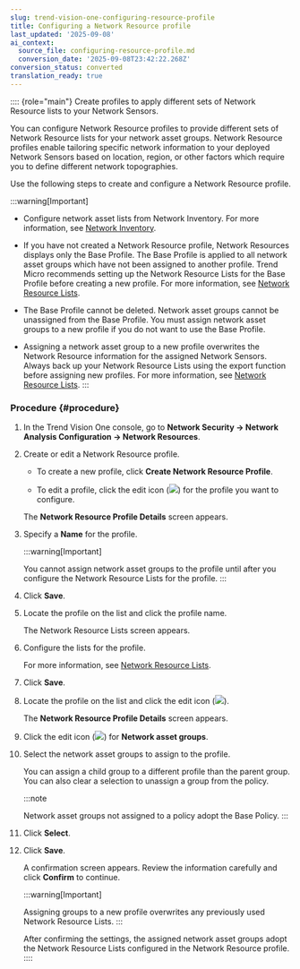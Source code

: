 ```yaml
---
slug: trend-vision-one-configuring-resource-profile
title: Configuring a Network Resource profile
last_updated: '2025-09-08'
ai_context:
  source_file: configuring-resource-profile.md
  conversion_date: '2025-09-08T23:42:22.268Z'
conversion_status: converted
translation_ready: true
---
```


:::: {role="main"}
Create profiles to apply different sets of Network Resource lists to your Network Sensors.

You can configure Network Resource profiles to provide different sets of Network Resource lists for your network asset groups. Network Resource profiles enable tailoring specific network information to your deployed Network Sensors based on location, region, or other factors which require you to define different network topographies.

Use the following steps to create and configure a Network Resource profile.

:::warning[Important]

- Configure network asset lists from Network Inventory. For more information, see [Network Inventory](network-inventory.mdx).

- If you have not created a Network Resource profile, Network Resources displays only the Base Profile. The Base Profile is applied to all network asset groups which have not been assigned to another profile. Trend Micro recommends setting up the Network Resource Lists for the Base Profile before creating a new profile. For more information, see [Network Resource Lists](network-resource-lists.mdx).

- The Base Profile cannot be deleted. Network asset groups cannot be unassigned from the Base Profile. You must assign network asset groups to a new profile if you do not want to use the Base Profile.

- Assigning a network asset group to a new profile overwrites the Network Resource information for the assigned Network Sensors. Always back up your Network Resource Lists using the export function before assigning new profiles. For more information, see [Network Resource Lists](network-resource-lists.mdx).
:::

### Procedure {#procedure}

1.  In the Trend Vision One console, go to **Network Security → Network Analysis Configuration → Network Resources**.

2.  Create or edit a Network Resource profile.

    - To create a new profile, click **Create Network Resource Profile**.

    - To edit a profile, click the edit icon (![](/images/editIcon=71125946-2a6e-4cfa-ae3f-072292c400ae.webp)) for the profile you want to configure.

    The **Network Resource Profile Details** screen appears.

3.  Specify a **Name** for the profile.

    :::warning[Important]

    You cannot assign network asset groups to the profile until after you configure the Network Resource Lists for the profile.
    :::

4.  Click **Save**.

5.  Locate the profile on the list and click the profile name.

    The Network Resource Lists screen appears.

6.  Configure the lists for the profile.

    For more information, see [Network Resource Lists](network-resource-lists.mdx).

7.  Click **Save**.

8.  Locate the profile on the list and click the edit icon (![](/images/editIcon=71125946-2a6e-4cfa-ae3f-072292c400ae.webp)).

    The **Network Resource Profile Details** screen appears.

9.  Click the edit icon (![](/images/editIcon=71125946-2a6e-4cfa-ae3f-072292c400ae.webp)) for **Network asset groups**.

10. Select the network asset groups to assign to the profile.

    You can assign a child group to a different profile than the parent group. You can also clear a selection to unassign a group from the policy.

    :::note

    Network asset groups not assigned to a policy adopt the Base Policy.
    :::

11. Click **Select**.

12. Click **Save**.

    A confirmation screen appears. Review the information carefully and click **Confirm** to continue.

    :::warning[Important]

    Assigning groups to a new profile overwrites any previously used Network Resource Lists.
    :::

    After confirming the settings, the assigned network asset groups adopt the Network Resource Lists configured in the Network Resource profile.
::::
